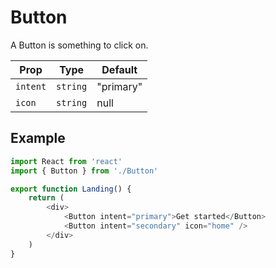 # Button

A Button is something to click on.

| Prop     | Type     | Default   |
| -------- | -------- | --------- |
| `intent` | `string` | "primary" |
| `icon`   | `string` | null      |

## Example

```js
import React from 'react'
import { Button } from './Button'

export function Landing() {
	return (
		<div>
			<Button intent="primary">Get started</Button>
			<Button intent="secondary" icon="home" />
		</div>
	)
}
```
